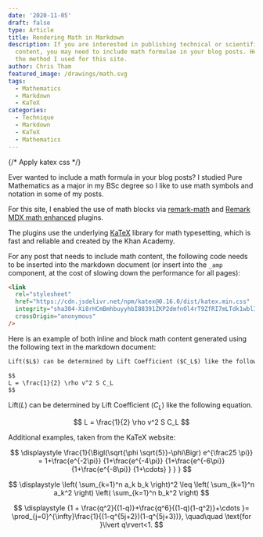 ```yaml
---
date: '2020-11-05'
draft: false
type: Article
title: Rendering Math in Markdown
description: If you are interested in publishing technical or scientific
  content, you may need to include math formulae in your blog posts. Here is
  the method I used for this site.
author: Chris Tham
featured_image: /drawings/math.svg
tags:
  - Mathematics
  - Markdown
  - KaTeX
categories:
  - Technique
  - Markdown
  - KaTeX
  - Mathematics
---
```


{/* Apply katex css */}

<link
  rel="stylesheet"
  href="https://cdn.jsdelivr.net/npm/katex@0.16.0/dist/katex.min.css"
  integrity="sha384-Xi8rHCmBmhbuyyhbI88391ZKP2dmfnOl4rT9ZfRI7mLTdk1wblIUnrIq35nqwEvC"
  crossOrigin="anonymous"
/>

Ever wanted to include a math formula in your blog posts? I studied Pure
Mathematics as a major in my BSc degree so I like to use math symbols and notation
in some of my posts.

For this site, I enabled the use of math blocks via
[remark-math](https://github.com/remarkjs/remark-math/tree/main/packages/remark-math)
and
[Remark MDX math enhanced](https://github.com/goodproblems/remark-mdx-math-enhanced)
plugins.

The plugins use the underlying
[KaTeX](https://katex.org)
library for math typesetting, which is fast and reliable and created by the
Khan Academy.

For any post that needs to include math content, the following
code needs to be inserted into the markdown document
(or insert into the `_amp` component, at the cost
of slowing down the performance for all pages):

```html
<link
  rel="stylesheet"
  href="https://cdn.jsdelivr.net/npm/katex@0.16.0/dist/katex.min.css"
  integrity="sha384-Xi8rHCmBmhbuyyhbI88391ZKP2dmfnOl4rT9ZfRI7mLTdk1wblIUnrIq35nqwEvC"
  crossOrigin="anonymous"
/>
```

Here is an example of both inline and block math content generated using
the following text in the markdown document:

```markdown
Lift($L$) can be determined by Lift Coefficient ($C_L$) like the following equation.

$$
L = \frac{1}{2} \rho v^2 S C_L
$$
```

Lift($L$) can be determined by Lift Coefficient ($C_L$) like the following equation.

$$
L = \frac{1}{2} \rho v^2 S C_L
$$

Additional examples, taken from the KaTeX website:

$$
\displaystyle \frac{1}{\Bigl(\sqrt{\phi \sqrt{5}}-\phi\Bigr) e^{\frac25 \pi}} = 1+\frac{e^{-2\pi}} {1+\frac{e^{-4\pi}} {1+\frac{e^{-6\pi}} {1+\frac{e^{-8\pi}} {1+\cdots} } } }
$$

$$
\displaystyle \left( \sum_{k=1}^n a_k b_k \right)^2 \leq \left( \sum_{k=1}^n a_k^2 \right) \left( \sum_{k=1}^n b_k^2 \right)
$$

$$
\displaystyle {1 +  \frac{q^2}{(1-q)}+\frac{q^6}{(1-q)(1-q^2)}+\cdots }= \prod_{j=0}^{\infty}\frac{1}{(1-q^{5j+2})(1-q^{5j+3})}, \quad\quad \text{for }\lvert q\rvert<1.
$$
